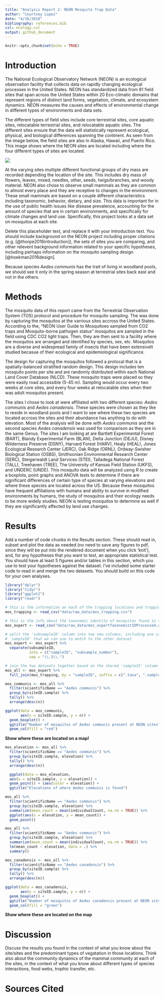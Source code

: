 ```yaml
---
title: "Analysis Report 2: NEON Mosquito Trap Data"
author: "Courtney Lopez"
date: "4/16/2018"
bibliography: references.bib
csl: ecology.csl
output: github_document
---
```


```r
knitr::opts_chunk$set(echo = TRUE)
```

# Introduction

The National Ecological Observatory Network (NEON) is an ecological observation facility that collects data on rapidly changing ecological processes in the United States. NEON has standardized data from 81 field sites that span across the United States within 20 Eco-climatic domains that represent regions of distinct land forms, vegetation, climate, and ecosystem dynamics. NEON measures the causes and effects of environmental change in different types of environments and data sets. 

The different types of field sites include core terrestrial sites, core aquatic sites, relocatable terrestrial sites, and relocatable aquatic sites. The different sites ensure that the data will statistically represent ecological, physical, and biological differences spanning the continent. As seen from the image below, the field sites are also in Alaska, Hawaii, and Puerto Rico. This image shows where the NEON sites are located including where the four different types of sites are located.

![](data/2017_NEONDomainOverview.jpg)

At the varying sites multiple different functional groups of dry mass are recorded depending the location of the site. This includes dry mass of flowers, leaves, mixed, needles, other, seeds, twigs/branches, and woody material. NEON also chose to observe small mammals as they are common to almost every place and they are receptive to changes in the environment. These small mammals are based on a couple different characteristics including taxonomic, behavior, dietary, and size. This data is important for in the use of public health issues like disease prevalence, accounting for the amount of species that are in certain environments, and specifically for climate changes and land use. Specifically, this project looks at a data set on mosquitos at each site.  


Delete this placeholder text, and replace it with your introduction text. You should include background on the NEON project including proper citations (e.g. [@thorpe2016introduction]), the sets of sites you are comparing, and other relevent background information related to your specific hypotheses, including perhaps information on the mosquito sampling design [@hoekman2016design].

Because species *Aedes communis* has the trait of living in woodland pools, we should see it only in the spring season at terrestrial sites back east and not in the others.


# Methods

The mosquito data of this report came from the Terrestrial Observation System (TOS) protocol and procedure for mosquito sampling. The was done by capturing the mosquitos at the varrious sites accross the United States. According to the, "NEON User Guide to Mosquitoes sampled from CO2 traps and Mosquito-borne pathogen status" mosquitos are sampled in the field using CDC CO2 light traps. Then, they are then sent to a facility where the mosquitos are arranged and identified by species, sex, etc. Mosquitos are a diverse and widespread family of insects that have been extensivelt studied becasue of their ecological and epidemiological significance. 

The design for capturing the mosquitos followed a protocal that is a spatially-balanced stratified random design. This design includes ten mosquito points per site and are randomly distributed within each National Land Cover Database (NLCD). These mosquito traps were placed so they were easily road accessible (5-45 m). Sampling would occur every two weeks at core sites, and every four weeks at relocatable sites when their was adult mosquitos present. 

The sites I chose to look at were affiliated with two different species: *Aedes communis* and *Aedes canadensis*. These species were chosen as they like to reside in woodland pools and I want to see where these two species are located accross the sites and their abundance has anything to do with elevation. Most of the analysis will be done with *Aedes communis* and the second species *Aedes canadensis* was used for comparison as they are in the same Genus. The sites I am looking at are Bartlett Experimental Forest (BART), Blandy Experimental Farm (BLAN), Delta Junction (DEJU), Disney Wilderness Preserve (DSNY), Harvard Forest (HARV), Healy (HEAL), Jones Ecological Research Center (JERC), Oak Ridge (ORNL), Ordway-Swisher Biological Station (OSBS), Smithsonian Environmental Research Center (SERC), Steigerwaldt Land Services (STEI), Talladega National Forest (TALL), Treehaven (TREE), The University of Kansas Field Station (UKFS), and UNDERC (UNDE). This mosquito data will be analyzed using R to create a boxplots, point graphs and ANOVA tests to determine if there are significant differences of certain type of species at varying elevations and where these species are located across the US. Because these mosquitos have frequent affiliations with humans and ability to survive in modified environments by humans, the study of mosquitos and their ecology needs to be more widely studies. NEON is testing mosquitos to determine as well if they are significantly affected by land use changes. 

# Results

Add a number of code chunks in the Results section. These should read in, subset and plot the data as needed (no need to save any figures to pdf, since they will be put into the rendered document when you click 'knit'), and, for any hypotheses that you want to test, an appropriate statistical test. You should have at least 5 figures and/or tables in this section, which you use to test your hypotheses against the dataset. I've included some starter code to read in and merge the two datasets. You should build on this code for your own analyses.

```r
library("dplyr")
library("tidyr")
library("ggplot2")
library("readr")
```

```r
# this is the information on each of the trapping locations and trapping events
mos_trapping <- read_csv("data/raw_data/mos_trapping.csv")

# this is the info about the taxonomic identity of mosquitos found in the traps
mos_expert <- read_csv("data/raw_data/mos_expertTaxonomistIDProcessed.csv")
```

```r
# split the 'subsampleID' column into two new columns, including one called
# 'sampleID' that we can use to match to the other dataset
mos_expert <- mos_expert %>%
  separate(subsampleID,
           into = c("sampleID", "subsample_number"),
           sep = "\\.S\\.")

# join the two datasets together based on the shared 'sampleIS' column
mos_all <- mos_expert %>%
  full_join(mos_trapping, by = "sampleID", suffix = c(".taxa", ".sample"))
```

```r
mos_communis <- mos_all %>%
  filter(scientificName == "Aedes communis") %>%
  group_by(siteID.sample) %>%
  tally() %>%
  arrange(desc(n))
```

```r
ggplot(data = mos_communis,
       aes(x = siteID.sample, y = n)) +
  geom_boxplot() +
  ggtitle("Number of mosquitos of Aedes communis present at NEON sites") +
  geom_col(fill = "red")
```

**Show where these are located on a map!**

```r
mos_elevation <- mos_all %>%
  filter(scientificName == "Aedes communis") %>%
  group_by(siteID.sample, elevation) %>%
  tally() %>%
  arrange(desc(n))
```

```r
  ggplot(data = mos_elevation,
  aes(x = siteID.sample, y = elevation)) +
  geom_point() + (aes(color = elevation)) +
  ggtitle("Elevations of where Aedes communis is found")
```

```r
mos_all %>%
  filter(scientificName == "Aedes communis") %>%
  group_by(siteID.sample, elevation) %>%
  summarize(mean_count = mean(individualCount, na.rm = TRUE)) %>%
  ggplot(aes(x = elevation, y = mean_count)) +
  geom_point()
```

```r
mos_all %>%
  filter(scientificName == "Aedes communis") %>%
  group_by(siteID.sample, elevation) %>%
  summarize(mean_count = mean(individualCount, na.rm = TRUE)) %>%
  lm(mean_count ~ elevation, data = .) %>%
  summary()
```

```r
mos_canadensis <- mos_all %>%
  filter(scientificName == "Aedes canadensis") %>%
  group_by(siteID.sample) %>%
  tally() %>%
  arrange(desc(n))
```

```r
ggplot(data = mos_canadensis,
       aes(x = siteID.sample, y = n)) +
  geom_boxplot() +
  ggtitle("Number of mosquitos of Aedes canadensis present at NEON sites") +
  geom_col(fill = "green")
```

**Show where these are located on the map**

# Discussion

Discuss the results you found in the context of what you know about the site/sites and the predominant types of vegatation in those locations. Think also about the community dynamics of the mammal community at each of the sites, in the context of what you know about different types of species interactions, food webs, trophic transfer, etc.

# Sources Cited

